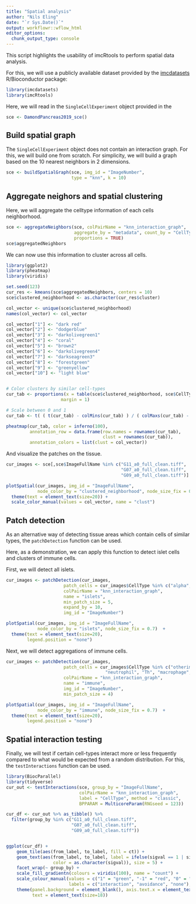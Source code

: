 ```yaml
---
title: "Spatial analysis"
author: "Nils Eling"
date: "`r Sys.Date()`"
output: workflowr::wflow_html
editor_options:
  chunk_output_type: console
---
```


This script highlights the usability of imcRtools to perform spatial data
analysis.

For this, we will use a publicly available dataset provided by the 
[imcdatasets](https://bioconductor.org/packages/release/data/experiment/html/imcdatasets.html) 
R/Bioconductor package:

```r
library(imcdatasets)
library(imcRtools)
```

Here, we will read in the `SingleCellExperiment` object provided in the 

```r
sce <- DamondPancreas2019_sce()
```

## Build spatial graph

The `SingleCellExperiment` object does not contain an interaction graph.
For this, we will build one from scratch.
For simplicity, we will build a graph based on the 10 nearest neighbors in 
2 dimensions.

```r
sce <- buildSpatialGraph(sce, img_id = "ImageNumber", 
                         type = "knn", k = 10)
```

## Aggregate neighors and spatial clustering

Here, we will aggregate the celltype information of each cells neighborhood.

```r
sce <- aggregateNeighbors(sce, colPairName = "knn_interaction_graph",
                          aggregate_by = "metadata", count_by = "CellType",
                          proportions = TRUE)
sce$aggregatedNeighbors
```

We can now use this information to cluster across all cells. 

```r
library(ggplot2)
library(pheatmap)
library(viridis)

set.seed(123)
cur_res <- kmeans(sce$aggregatedNeighbors, centers = 10)
sce$clustered_neighborhood <- as.character(cur_res$cluster)

col_vector <- unique(sce$clustered_neighborhood)
names(col_vector) <- col_vector

col_vector["1"] <- "dark red"
col_vector["2"] <- "dodgerblue"
col_vector["3"] <- "darkolivegreen1"
col_vector["4"] <- "coral"
col_vector["5"] <- "brown2"
col_vector["6"] <- "darkolivegreen4"
col_vector["7"] <- "darkseagreen3"
col_vector["8"] <- "forestgreen"
col_vector["9"] <- "greenyellow"
col_vector["10"] <- "light blue"


# Color clusters by similar cell-types
cur_tab <- proportions(x = table(sce$clustered_neighborhood, sce$CellType), 
                     margin = 1)

# Scale between 0 and 1
cur_tab <- t( ( t(cur_tab) - colMins(cur_tab) ) / ( colMaxs(cur_tab) - colMins(cur_tab) ) )

pheatmap(cur_tab, color = inferno(100), 
         annotation_row = data.frame(row.names = rownames(cur_tab),
                                     clust = rownames(cur_tab)),
         annotation_colors = list(clust = col_vector))
```

And visualize the patches on the tissue.

```r
cur_images <- sce[,sce$ImageFullName %in% c("G11_a0_full_clean.tiff",
                                            "G07_a0_full_clean.tiff",
                                            "G09_a0_full_clean.tiff")]

plotSpatial(cur_images, img_id = "ImageFullName", 
            node_color_by = "clustered_neighborhood", node_size_fix = 0.7)  +
  theme(text = element_text(size=20)) + 
  scale_color_manual(values = col_vector, name = "clust")
```

## Patch detection

As an alternative way of detecting tissue areas which contain cells of similar
types, the `patchDetection` function can be used.

Here, as a demonstration, we can apply this function to detect islet cells and
clusters of immune cells. 

First, we will detect all islets.

```r
cur_images <- patchDetection(cur_images, 
                      patch_cells = cur_images$CellType %in% c("alpha", "beta", "gamma", "delta"), 
                      colPairName = "knn_interaction_graph", 
                      name = "islets", 
                      min_patch_size = 5,
                      expand_by = 10,
                      img_id = "ImageNumber")

plotSpatial(cur_images, img_id = "ImageFullName", 
            node_color_by = "islets", node_size_fix = 0.7)  +
  theme(text = element_text(size=20),
        legend.position = "none") 
```

Next, we will detect aggregations of immune cells.

```r
cur_images <- patchDetection(cur_images, 
                      patch_cells = cur_images$CellType %in% c("otherimmune", "Tc", 
                                      "neutrophil", "Th", "macrophage", "naiveTc", "B"), 
                      colPairName = "knn_interaction_graph", 
                      name = "immune",
                      img_id = "ImageNumber",
                      min_patch_size = 4)

plotSpatial(cur_images, img_id = "ImageFullName", 
            node_color_by = "immune", node_size_fix = 0.7)  +
  theme(text = element_text(size=20),
        legend.position = "none")
```

## Spatial interaction testing

Finally, we will test if certain cell-types interact more or less frequently 
compared to what would be expected from a random distribution. For this, the 
`testInteractions` function can be used.

```r
library(BiocParallel)
library(tidyverse)
cur_out <- testInteractions(sce, group_by = "ImageFullName",
                            colPairName = "knn_interaction_graph", 
                            label = "CellType", method = "classic", 
                            BPPARAM = MulticoreParam(RNGseed = 123))

cur_df <- cur_out %>% as_tibble() %>%
  filter(group_by %in% c("G11_a0_full_clean.tiff",
                         "G07_a0_full_clean.tiff",
                         "G09_a0_full_clean.tiff"))


ggplot(cur_df) +
    geom_tile(aes(from_label, to_label, fill = ct)) +
    geom_text(aes(from_label, to_label, label = ifelse(sigval == 1 | sigval == -1, "*", ""), 
                  color = as.character(sigval)), size = 5) +
    facet_wrap(~ group_by) + 
    scale_fill_gradientn(colours = viridis(100), name = "count") +
    scale_colour_manual(values = c("1" = "green", "-1" = "red", "0" = "black"), 
                        labels = c("interaction", "avoidance", "none"), name = "sig")  +
    theme(panel.background = element_blank(), axis.text.x = element_text(angle = 45, hjust = 1),
          text = element_text(size=18))
```
